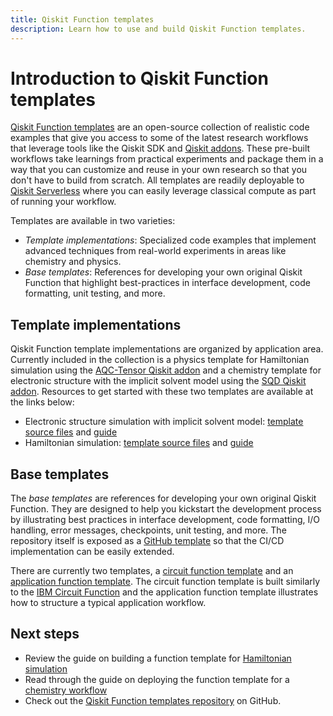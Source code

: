 ```yaml
---
title: Qiskit Function templates
description: Learn how to use and build Qiskit Function templates.
---
```



# Introduction to Qiskit Function templates

[Qiskit Function templates](https://github.com/qiskit-community/qiskit-function-templates) are an open-source collection of realistic code examples that give you access to some of the latest research workflows that leverage tools like the Qiskit SDK and [Qiskit addons](https://quantum.cloud.ibm.com/docs/en/guides/addons). These pre-built workflows take learnings from practical experiments and package them in a way that you can customize and reuse in your own research so that you don't have to build from scratch. All templates are readily deployable to [Qiskit Serverless](./serverless) where you can easily leverage classical compute as part of running your workflow.

Templates are available in two varieties:

- *Template implementations*: Specialized code examples that implement advanced techniques from real-world experiments in areas like chemistry and physics.
- *Base templates*: References for developing your own original Qiskit Function that highlight best-practices in interface development, code formatting, unit testing, and more.

## Template implementations

Qiskit Function template implementations are organized by application area. Currently included in the collection is a physics template for Hamiltonian simulation using the [AQC-Tensor Qiskit addon](./qiskit-addons-aqc) and a chemistry template for electronic structure with the implicit solvent model using the [SQD Qiskit addon](./qiskit-addons-sqd).
Resources to get started with these two templates are available at the links below:

- Electronic structure simulation with implicit solvent model: [template source files](https://github.com/qiskit-community/qiskit-function-templates/tree/main/chemistry/sqd_pcm) and [guide](./function-template-chemistry-workflow)
- Hamiltonian simulation: [template source files](https://github.com/qiskit-community/qiskit-function-templates/tree/main/physics/hamiltonian_simulation) and [guide](./function-template-hamiltonian-simulation)


## Base templates

The *base templates* are references for developing your own original Qiskit Function. They are designed to help you kickstart the development process by illustrating best practices in interface development, code formatting, I/O handling, error messages, checkpoints, unit testing, and more. The repository itself is exposed as a [GitHub template](https://docs.github.com/en/repositories/creating-and-managing-repositories/creating-a-template-repository) so that the CI/CD implementation can be easily extended.

There are currently two templates, a [circuit function template](https://github.com/qiskit-community/qiskit-function-templates/blob/main/base_templates/circuit_function_template.py) and an [application function template](https://github.com/qiskit-community/qiskit-function-templates/blob/main/base_templates/application_function_template.py). The circuit function template is built similarly to the [IBM Circuit Function](./ibm-circuit-function) and the application function template illustrates how to structure a typical application workflow.


## Next steps

<Admonition type="info" title="Recommendations">

- Review the guide on building a function template for [Hamiltonian simulation](./function-template-hamiltonian-simulation)
- Read through the guide on deploying the function template for a [chemistry workflow](./function-template-chemistry-workflow)
- Check out the [Qiskit Function templates repository](https://github.com/qiskit-community/qiskit-function-templates) on GitHub.

</Admonition>
